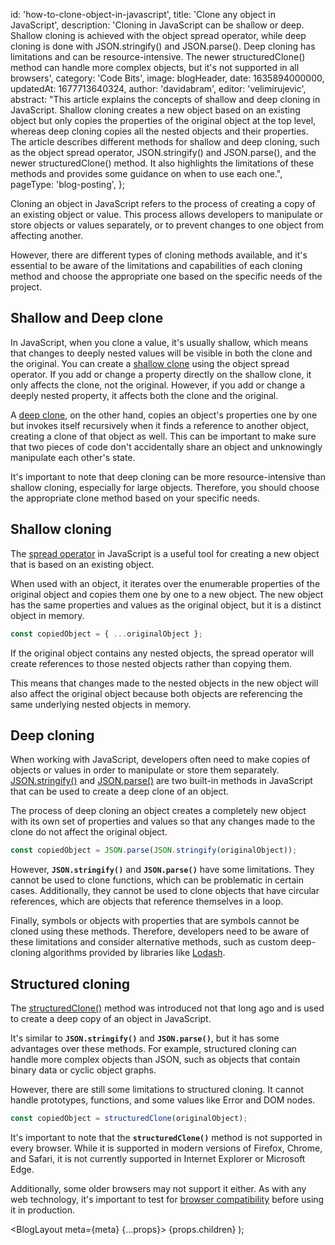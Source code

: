 
  id: 'how-to-clone-object-in-javascript',
  title: 'Clone any object in JavaScript',
  description:
    'Cloning in JavaScript can be shallow or deep. Shallow cloning is achieved with the object spread operator, while deep cloning is done with JSON.stringify() and JSON.parse(). Deep cloning has limitations and can be resource-intensive. The newer structuredClone() method can handle more complex objects, but it\'s not supported in all browsers',
  category: 'Code Bits',
  image: blogHeader,
  date: 1635894000000,
  updatedAt: 1677713640324,
  author: 'davidabram',
  editor: 'velimirujevic',
  abstract:
    "This article explains the concepts of shallow and deep cloning in JavaScript. Shallow cloning creates a new object based on an existing object but only copies the properties of the original object at the top level, whereas deep cloning copies all the nested objects and their properties. The article describes different methods for shallow and deep cloning, such as the object spread operator, JSON.stringify() and JSON.parse(), and the newer structuredClone() method. It also highlights the limitations of these methods and provides some guidance on when to use each one.",
  pageType: 'blog-posting',
};

Cloning an object in JavaScript refers to the process of creating a copy of an existing object or value. This process allows developers to manipulate or store objects or values separately, or to prevent changes to one object from affecting another.

However, there are different types of cloning methods available, and it's essential to be aware of the limitations and capabilities of each cloning method and choose the appropriate one based on the specific needs of the project.

<ContentTable tocData={props.toc} />

## Shallow and Deep clone

In JavaScript, when you clone a value, it's usually shallow, which means that changes to deeply nested values will be visible in both the clone and the original. You can create a [shallow clone](https://developer.mozilla.org/en-US/docs/Glossary/Shallow_copy) using the object spread operator. If you add or change a property directly on the shallow clone, it only affects the clone, not the original. However, if you add or change a deeply nested property, it affects both the clone and the original.

A [deep clone](https://developer.mozilla.org/en-US/docs/Glossary/Deep_copy), on the other hand, copies an object's properties one by one but invokes itself recursively when it finds a reference to another object, creating a clone of that object as well. This can be important to make sure that two pieces of code don't accidentally share an object and unknowingly manipulate each other's state.

It's important to note that deep cloning can be more resource-intensive than shallow cloning, especially for large objects. Therefore, you should choose the appropriate clone method based on your specific needs.

## Shallow cloning

The [spread operator](https://developer.mozilla.org/en-US/docs/Web/JavaScript/Reference/Operators/Spread_syntax) in JavaScript is a useful tool for creating a new object that is based on an existing object.

When used with an object, it iterates over the enumerable properties of the original object and copies them one by one to a new object. The new object has the same properties and values as the original object, but it is a distinct object in memory.

```js
const copiedObject = { ...originalObject };
```

If the original object contains any nested objects, the spread operator will create references to those nested objects rather than copying them.

This means that changes made to the nested objects in the new object will also affect the original object because both objects are referencing the same underlying nested objects in memory.

## Deep cloning

When working with JavaScript, developers often need to make copies of objects or values in order to manipulate or store them separately. [JSON.stringify()](https://developer.mozilla.org/en-US/docs/Web/JavaScript/Reference/Global_Objects/JSON/stringify) and [JSON.parse()](https://developer.mozilla.org/en-US/docs/Web/JavaScript/Reference/Global_Objects/JSON/parse) are two built-in methods in JavaScript that can be used to create a deep clone of an object.

The process of deep cloning an object creates a completely new object with its own set of properties and values so that any changes made to the clone do not affect the original object.

```js
const copiedObject = JSON.parse(JSON.stringify(originalObject));
```

However, **`JSON.stringify()`** and **`JSON.parse()`** have some limitations. They cannot be used to clone functions, which can be problematic in certain cases. Additionally, they cannot be used to clone objects that have circular references, which are objects that reference themselves in a loop.

Finally, symbols or objects with properties that are symbols cannot be cloned using these methods. Therefore, developers need to be aware of these limitations and consider alternative methods, such as custom deep-cloning algorithms provided by libraries like [Lodash](https://lodash.com/).

## Structured cloning

The [structuredClone()](https://developer.mozilla.org/en-US/docs/Web/API/structuredClone) method was introduced not that long ago and is used to create a deep copy of an object in JavaScript.

It's similar to **`JSON.stringify()`** and **`JSON.parse()`**, but it has some advantages over these methods. For example, structured cloning can handle more complex objects than JSON, such as objects that contain binary data or cyclic object graphs.

However, there are still some limitations to structured cloning. It cannot handle prototypes, functions, and some values like Error and DOM nodes.

```js
const copiedObject = structuredClone(originalObject);
```
It's important to note that the **`structuredClone()`** method is not supported in every browser. While it is supported in modern versions of Firefox, Chrome, and Safari, it is not currently supported in Internet Explorer or Microsoft Edge.

Additionally, some older browsers may not support it either. As with any web technology, it's important to test for [browser compatibility](https://caniuse.com/mdn-api_structuredclone) before using it in production.


  <BlogLayout meta={meta} {...props}>
    {props.children}
  </BlogLayout>
);
